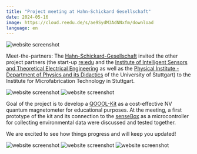 ```yaml
---
title: "Project meeting at Hahn-Schickard Gesellschaft"
date: 2024-05-16
image: https://cloud.reedu.de/s/ae9SydM3AdNNxfm/download
language: en
---
```


![website screenshot](https://cloud.reedu.de/s/kfSTTq4r7jNxRr5/download)

Meet-the-partners: The [Hahn-Schickard-Gesellschaft](https://www.hahn-schickard.de/) invited the other project partners (the start-up [re:edu](https://reedu.de/) and the [Institute of Intelligent Sensors and Theoretical Electrical Engineering](https://www.iis.uni-stuttgart.de/en/) as well as the [Physical Institute - Department of Physics and its Didactics](https://www.pi5.uni-stuttgart.de/en/research/physics-and-its-didactics/) of the University of Stuttgart) to the Institute for Microfabrication Technology in Stuttgart.

![website screenshot](https://cloud.reedu.de/s/8dwqSpRyxFnpWDm/download)
![website screenshot](https://cloud.reedu.de/s/bgJ5SYHB7xn3fNd/download)

Goal of the project is to develop a [QOOOL-Kit](https://qoool-sensing.org/en/vision) as a cost-effective NV quantum magnetometer for educational purposes. At the meeting, a first prototype of the kit and its connection to the [senseBox](https://sensebox.de/) as a microcontroller for collecting environmental data were discussed and tested together.

We are excited to see how things progress and will keep you updated!

![website screenshot](https://cloud.reedu.de/s/w7J5WNCjZxpdCEJ/download)
![website screenshot](https://cloud.reedu.de/s/4TMqdC7mpPsyiQD/download)
![website screenshot](https://cloud.reedu.de/s/CzGc6j347sJ9Q2w/download)

